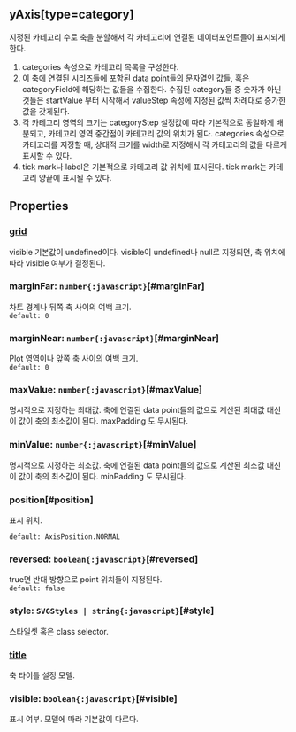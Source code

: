 ## yAxis[type=category]
지정된 카테고리 수로 축을 분할해서 각 카테고리에 연결된 데이터포인트들이 표시되게 한다.


1. categories 속성으로 카테고리 목록을 구성한다.
2. 이 축에 연결된 시리즈들에 포함된 data point들의 문자열인 값들, 혹은 categoryField에 해당하는 값들을 수집한다.
   수집된 category들 중 숫자가 아닌 것들은  startValue 부터 시작해서  valueStep  속성에 지정된 값씩 차례대로 증가한 값을 갖게된다.
3. 각 카테고리 영역의 크기는  categoryStep  설정값에 따라 기본적으로 동일하게 배분되고, 
   카테고리 영역 중간점이 카테고리 값의 위치가 된다.
    categories  속성으로 카테고리를 지정할 때, 상대적 크기를 width로 지정해서 각 카테고리의 값을 다르게 표시할 수 있다.
4. tick mark나 label은 기본적으로 카테고리 값 위치에 표시된다.
   tick mark는 카테고리 양끝에 표시될 수 있다.
## Properties

### [grid](./category/grid)
visible 기본값이 undefined이다.
visible이 undefined나 null로 지정되면, 축 위치에 따라 visible 여부가 결정된다.  

### marginFar: `number{:javascript}`[#marginFar]
차트 경계나 뒤쪽 축 사이의 여백 크기.  
`default: 0`  

### marginNear: `number{:javascript}`[#marginNear]
Plot 영역이나 앞쪽 축 사이의 여백 크기.  
`default: 0`  

### maxValue: `number{:javascript}`[#maxValue]
명시적으로 지정하는 최대값.
축에 연결된 data point들의 값으로 계산된 최대값 대신 이 값이 축의 최소값이 된다.
 maxPadding 도 무시된다.  

### minValue: `number{:javascript}`[#minValue]
명시적으로 지정하는 최소값.
축에 연결된 data point들의 값으로 계산된 최소값 대신 이 값이 축의 최소값이 된다.
 minPadding 도 무시된다.  

### position[#position]
표시 위치.  


`default: AxisPosition.NORMAL`  

### reversed: `boolean{:javascript}`[#reversed]
true면 반대 방향으로 point 위치들이 지정된다.  
`default: false`  

### style: `SVGStyles | string{:javascript}`[#style]
스타일셋 혹은 class selector.  

### [title](./category/title)
축 타이틀 설정 모델.  

### visible: `boolean{:javascript}`[#visible]
표시 여부.
모델에 따라 기본값이 다르다.  
